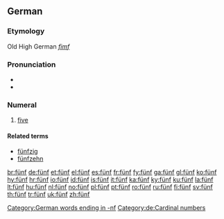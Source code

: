 ==German==

===Etymology===
Old High German ''[[fimf]]''

===Pronunciation===
* {{IPA|/fʏnf/|lang=de}}
* {{audio|De-fünf.ogg|Audio}}

===Numeral===
{{infl|de|numeral}}

# [[five]]

====Related terms====
* [[fünfzig]]
* [[fünfzehn]]

[[Category:German words ending in -nf]]
[[Category:de:Cardinal numbers]]

[[br:fünf]]
[[de:fünf]]
[[et:fünf]]
[[el:fünf]]
[[es:fünf]]
[[fr:fünf]]
[[fy:fünf]]
[[ga:fünf]]
[[gl:fünf]]
[[ko:fünf]]
[[hy:fünf]]
[[hr:fünf]]
[[io:fünf]]
[[id:fünf]]
[[is:fünf]]
[[it:fünf]]
[[ka:fünf]]
[[ky:fünf]]
[[ku:fünf]]
[[la:fünf]]
[[lt:fünf]]
[[hu:fünf]]
[[nl:fünf]]
[[no:fünf]]
[[pl:fünf]]
[[pt:fünf]]
[[ro:fünf]]
[[ru:fünf]]
[[fi:fünf]]
[[sv:fünf]]
[[th:fünf]]
[[tr:fünf]]
[[uk:fünf]]
[[zh:fünf]]